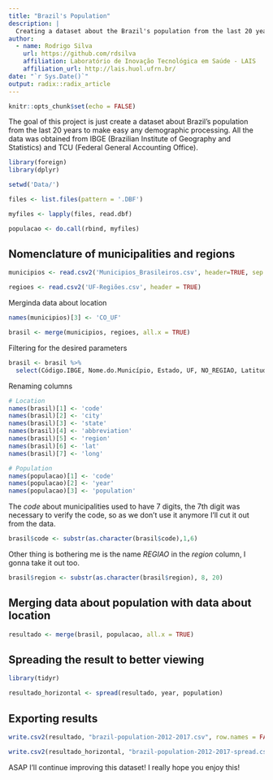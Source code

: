 ```yaml
---
title: "Brazil's Population"
description: |
  Creating a dataset about the Brazil's population from the last 20 yeas (1998 - 2017)
author:
  - name: Rodrigo Silva
    url: https://github.com/rdsilva
    affiliation: Laboratório de Inovação Tecnológica em Saúde - LAIS
    affiliation_url: http://lais.huol.ufrn.br/
date: "`r Sys.Date()`"
output: radix::radix_article
---
```


```r
knitr::opts_chunk$set(echo = FALSE)
```

The goal of this project is just create a dataset about Brazil's population from the last 20 years to make easy any demographic processing. All the data was obtained from IBGE (Brazilian Institute of Geography and Statistics) and TCU (Federal General Accounting Office).

```r
library(foreign)
library(dplyr)
```

```r
setwd('Data/')

files <- list.files(pattern = '.DBF')

myfiles <- lapply(files, read.dbf)

populacao <- do.call(rbind, myfiles)
```

## Nomenclature of municipalities and regions

```r

municipios <- read.csv2('Municipios_Brasileiros.csv', header=TRUE, sep = ',')

regioes <- read.csv2('UF-Regiões.csv', header = TRUE)

```

Merginda data about location

```r
names(municipios)[3] <- 'CO_UF'

brasil <- merge(municipios, regioes, all.x = TRUE)
```

Filtering for the desired parameters

```r
brasil <- brasil %>%
  select(Código.IBGE, Nome.do.Município, Estado, UF, NO_REGIAO, Latitude, Longitude)
```

Renaming columns

```r

# Location
names(brasil)[1] <- 'code'
names(brasil)[2] <- 'city'
names(brasil)[3] <- 'state'
names(brasil)[4] <- 'abbreviation'
names(brasil)[5] <- 'region'
names(brasil)[6] <- 'lat'
names(brasil)[7] <- 'long'

# Population
names(populacao)[1] <- 'code'
names(populacao)[2] <- 'year'
names(populacao)[3] <- 'population'

```

The *code* about municipalities used to have 7 digits, the 7th digit was necessary to verify the code, so as we don't use it anymore I'll cut it out from the data. 

```r
brasil$code <- substr(as.character(brasil$code),1,6)
```

Other thing is bothering me is the name *REGIAO* in the *region* column, I gonna take it out too. 

```r
brasil$region <- substr(as.character(brasil$region), 8, 20)
```

## Merging data about population with data about location

```r
resultado <- merge(brasil, populacao, all.x = TRUE)
```

## Spreading the result to better viewing

```r

library(tidyr)

resultado_horizontal <- spread(resultado, year, population)

```

## Exporting results

```r
write.csv2(resultado, "brazil-population-2012-2017.csv", row.names = FALSE)

write.csv2(resultado_horizontal, "brazil-population-2012-2017-spread.csv", row.names = FALSE)
```

ASAP I'll continue improving this dataset!
I really hope you enjoy this!




